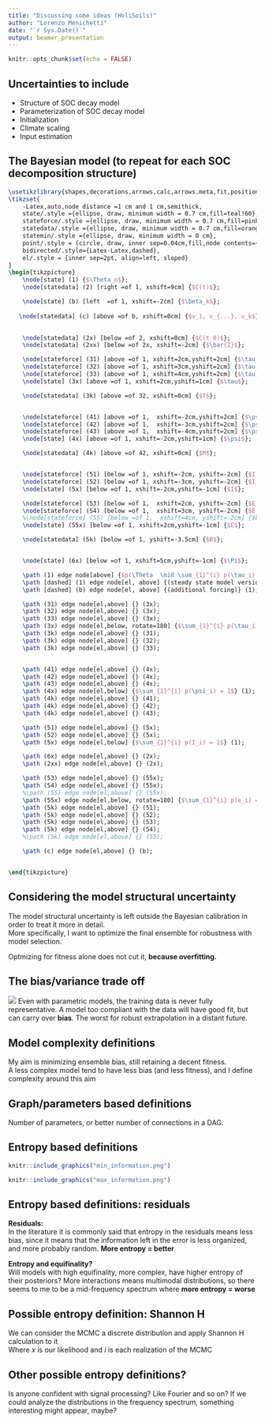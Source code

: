 ```yaml
---
title: "Discussing some ideas (HoliSoils)"
author: "Lorenzo Menichetti"
date: "`r Sys.Date()`"
output: beamer_presentation
---
```


```r
knitr::opts_chunk$set(echo = FALSE)
```


## Uncertainties to include

- Structure of SOC decay model
- Parameterization of SOC decay model
- Initialization
- Climate scaling
- Input estimation


## The Bayesian model (to repeat for each SOC decomposition structure)

```tikz
\usetikzlibrary{shapes,decorations,arrows,calc,arrows.meta,fit,positioning}
\tikzset{
    -Latex,auto,node distance =1 cm and 1 cm,semithick,
    state/.style ={ellipse, draw, minimum width = 0.7 cm,fill=teal!60},
    stateforce/.style ={ellipse, draw, minimum width = 0.7 cm,fill=pink!60},
    statedata/.style ={ellipse, draw, minimum width = 0.7 cm,fill=orange!60},
    statemin/.style ={ellipse, draw, minimum width = 0 cm},
    point/.style = {circle, draw, inner sep=0.04cm,fill,node contents={}},
    bidirected/.style={Latex-Latex,dashed},
    el/.style = {inner sep=2pt, align=left, sloped}
}
\begin{tikzpicture}
    \node[state] (1) {$\Theta_n$};
    \node[statedata] (2) [right =of 1, xshift=9cm] {$C(t)$};

    \node[state] (b) [left  =of 1, xshift=-2cm] {$\beta_k$};
 
   \node[statedata] (c) [above =of b, xshift=0cm] {$v_1, v_{...}, v_k$};
   

    \node[statedata] (2x) [below =of 2, xshift=0cm] {$C(t_0)$};
    \node[statedata] (2xx) [below =of 2x, xshift=-2cm] {$\bar{I}$};

    \node[stateforce] (31) [above =of 1, xshift=2cm,yshift=2cm] {$\tau_1$};
    \node[stateforce] (32) [above =of 1, xshift=3cm,yshift=2cm] {$\tau_2$};
    \node[stateforce] (33) [above =of 1, xshift=4cm,yshift=2cm] {$\tau_3$};
    \node[state] (3x) [above =of 1, xshift=2cm,yshift=1cm] {$\tau$};

    \node[statedata] (3k) [above =of 32, xshift=0cm] {$T$};


    \node[stateforce] (41) [above =of 1,  xshift=-2cm,yshift=2cm] {$\psi_1$};
    \node[stateforce] (42) [above =of 1,  xshift=-3cm,yshift=2cm] {$\psi_2$};
    \node[stateforce] (43) [above =of 1,  xshift=-4cm,yshift=2cm] {$\psi_3$};
    \node[state] (4x) [above =of 1, xshift=-2cm,yshift=1cm] {$\psi$};

    \node[statedata] (4k) [above =of 42, xshift=0cm] {$M$};


    \node[stateforce] (51) [below =of 1, xshift=-2cm, yshift=-2cm] {$I_1$};
    \node[stateforce] (52) [below =of 1, xshift=-3cm, yshift=-2cm] {$I_2$};
    \node[state] (5x) [below =of 1, xshift=-2cm,yshift=-1cm] {$I$};

    \node[stateforce] (53) [below =of 1,  xshift=2cm, yshift=-2cm] {$E_1$};
    \node[stateforce] (54) [below =of 1,  xshift=3cm, yshift=-2cm] {$E_2$};
    %\node[stateforce] (55) [below =of 1,  xshift=4cm, yshift=-2cm] {$E_3$};
    \node[state] (55x) [below =of 1, xshift=2cm,yshift=-1cm] {$E$};

    \node[statedata] (5k) [below =of 1, yshift=-3.5cm] {$B$};


    \node[state] (6x) [below =of 1, xshift=5cm,yshift=-1cm] {$\Pi$};

    \path (1) edge node[above] {$p(\Theta  \mid \sum_{1}^{i} p(\tau_i) = 1, \sum_{1}^{i} p(\psi_i) = 1, \sum_{1}^{i} p(I_i) =1, \sum_{1}^{i} p(E_i)) =1 $} (2);
    \path [dashed] (1) edge node[el, above] {(steady state model version)} (2x);
    \path [dashed] (b) edge node[el, above] {(additional forcing)} (1);

    \path (31) edge node[el,above] {} (3x);
    \path (32) edge node[el,above] {} (3x);
    \path (33) edge node[el,above] {} (3x);
    \path (3x) edge node[el,below, rotate=180] {$\sum_{1}^{i} p(\tau_i) = 1$} (1);
    \path (3k) edge node[el,above] {} (31);
    \path (3k) edge node[el,above] {} (32);
    \path (3k) edge node[el,above] {} (33);


    \path (41) edge node[el,above] {} (4x);
    \path (42) edge node[el,above] {} (4x);
    \path (43) edge node[el,above] {} (4x);
    \path (4x) edge node[el,below] {$\sum_{1}^{i} p(\psi_i) = 1$} (1);
    \path (4k) edge node[el,above] {} (41);
    \path (4k) edge node[el,above] {} (42);
    \path (4k) edge node[el,above] {} (43);

    \path (51) edge node[el,above] {} (5x);
    \path (52) edge node[el,above] {} (5x);
    \path (5x) edge node[el,below] {$\sum_{1}^{i} p(I_i) = 1$} (1);

    \path (6x) edge node[el,above] {} (2x);
    \path (2xx) edge node[el,above] {} (2x);

    \path (53) edge node[el,above] {} (55x);
    \path (54) edge node[el,above] {} (55x);
    %\path (55) edge node[el,above] {} (55x);
    \path (55x) edge node[el,below, rotate=180] {$\sum_{1}^{i} p(e_i) = 1$} (1);
    \path (5k) edge node[el,above] {} (51);
    \path (5k) edge node[el,above] {} (52);
    \path (5k) edge node[el,above] {} (53);
    \path (5k) edge node[el,above] {} (54);
    %\path (5k) edge node[el,above] {} (55);

    \path (c) edge node[el,above] {} (b);


\end{tikzpicture}
```


## Considering the model structural uncertainty

The model structural uncertainty is left outside the Bayesian calibration in order to treat it more in detail.  
More specifically, I want to optimize the final ensemble for robustness with model selection.  
  
Optmizing for fitness alone does not cut it, **because overfitting.**


## The bias/variance trade off
![](Bias_Variance_Dilemma.png)
Even with parametric models, the training data is never fully representative. A model too compliant with the data will have good fit, but can carry over **bias**. The worst for robust extrapolation in a distant future.

## Model complexity definitions
My aim is minimizing ensemble bias, still retaining a decent fitness.  
A less complex model tend to have less bias (and less fitness), and I define complexity around this aim  

## Graph/parameters based definitions
Number of parameters, or better number of connections in a DAG.

## Entropy based definitions
```r

knitr::include_graphics("min_information.png")

knitr::include_graphics("max_information.png")

```

## Entropy based definitions: residuals
**Residuals:**  
In the literature it is commonly said that entropy in the residuals means less bias, since it means that the information left in the error is less organized, and more probably random. **More entropy = better** 
  
**Entropy and equifinality?**  
Will models with high equifinality, more complex, have higher entropy of their posteriors? More interactions means multimodal distributions, so there seems to me to be a mid-frequency spectrum where **more entropy = worse**


## Possible entropy definition: Shannon H 
We can consider the MCMC a discrete distribution and apply Shannon H calculation to it
\begin{equation}\label{eq:Shannon}
H = \sum_{i=1}^{n} - p(x_i) \cdot log_2 p(x_i)
\end{equation}  
Where $x$ is our likelihood and $i$ is each realization of the MCMC


## Other possible entropy definitions?
Is anyone confident with signal processing? Like Fourier and so on?
If we could analyze the distributions in the frequency spectrum, something interesting might appear, maybe?

